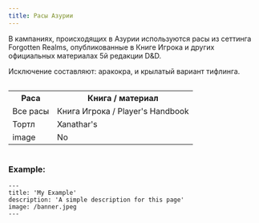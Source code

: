 ```yaml
---
title: Расы Азурии
---
```


В кампаниях, происходящих в Азурии используются расы из сеттинга Forgotten Realms, опубликованные в Книге Игрока и других
официальных материалах 5й редакции D&D.

Исключение составляют: аракокра, и крылатый вариант тифлинга.

<div style="overflow-x:auto;">
  <table>
    <tr>
      <th>Раса</th>
      <th>Книга / материал</th>
    </tr>
    <tr>
      <td>Все расы</td>
      <td>Книга Игрока / Player's Handbook</td>
    </tr>
    <tr>
      <td>Тортл</td>
      <td>Xanathar's </td>
    </tr>
    <tr>
      <td>image</td>
      <td>No</td>
    </tr>
  </table>
</div>

### Example:

```mdx
---
title: 'My Example'
description: 'A simple description for this page'
image: /banner.jpeg
---

